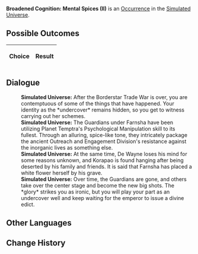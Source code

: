 {{Simulated Universe Event Infobox
|title         = Broadened Cognition: Mental Spices (II)
|image         = Trailblaze Secret 8.png
|type          =
|domains_su    = 
|domains_ext   = 
|domains_swarm = 
|domains_gng   = 
|requirements  =
|prev          = {{tx}}
|next          = {{tx}}
|indexRewards  =
|characters    = 
}}
'''Broadened Cognition: Mental Spices (II)''' is an [[Simulated Universe/Occurrence|Occurrence]] in the [[Simulated Universe]].

==Possible Outcomes==
{| class="article-table"
!Choice
!Result

|}

<!--
==Gameplay Notes==

-->
==Dialogue==
{{Dialogue Start}}
:'''Simulated Universe:''' After the Borderstar Trade War is over, you are contemptuous of some of the things that have happened. Your identity as the *undercover* remains hidden, so you get to witness {{Color|Keyword|Telora Farnsha}} carrying out her schemes.
:'''Simulated Universe:''' The Guardians under Farnsha have been utilizing Planet Temptra's Psychological Manipulation skill to its fullest. Through an alluring, spice-like tone, they intricately package the ancient Outreach and Engagement Division's resistance against the inorganic lives as something else.
:'''Simulated Universe:''' At the same time, De Wayne loses his mind for some reasons unknown, and Korapao is found hanging after being deserted by his family and friends. It is said that Farnsha has placed a white flower herself by his grave.
:'''Simulated Universe:''' Over time, the Guardians are gone, and others take over the center stage and become the new big shots. The *glory* strikes you as ironic, but you will play your part as an undercover well and keep waiting for the emperor to issue a divine edict.
{{Dialogue End}}

==Other Languages==
{{Other Languages
|en   = Broadened Cognition: Mental Spices (II)
|zhs  = 认知拓宽：「精神香料」•其二
|zht  = 認知拓寬：「精神香料」•其二
|ja   = {{Rubi|認識拡張|にんしきかくちょう}}：「{{Rubi|精神|せいしん}}のスパイス」・その2
|ko   = 인지 확대: 「정신적 향신료」•2
|es   = Expansión perceptiva: especias mentales II
|fr   = Élévation de la conscience : Épices mentales (II)
|ru   = Расширение сознания: Духовные специи II
|th   = ขยายการรับรู้: "ส่วนผสมแห่งจิตใจ" (2)
|vi   = Mở Rộng Tri Thức: Hương Liệu Tinh Thần 2
|de   = Kognitive Erweiterung: Geistiges Gewürz (II)
|id   = Ekspansi Kognitif: "Bumbu Mental" (2)
|pt   = Expansão Cognitiva: Temperos Metálicos (II)
}}

==Change History==
{{Change History|1.6}}
